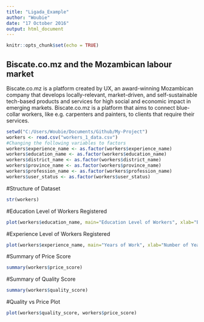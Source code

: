 ---
title: "Ligada_Example"
author: "Woubie"
date: "17 October 2016"
output: html_document
---

```{r setup, include=FALSE}
knitr::opts_chunk$set(echo = TRUE)

```

## Biscate.co.mz and the Mozambican labour market

Biscate.co.mz is a platform created by UX, an award-winning Mozambican company that develops locally-relevant, market-driven, and self-sustainable tech-based products and services for high social and economic impact in emerging markets. Biscate.co.mz is a platform that aims to connect blue-collar workers, like e.g. carpenters and painters, to clients that require their services. 


```{r}
setwd("C:/Users/Woubie/Documents/Github/My-Project")
workers <- read.csv("workers_1_data.csv")
#Changing the following variables to factors 
workers$experience_name <- as.factor(workers$experience_name)
workers$education_name <- as.factor(workers$education_name)
workers$district_name <- as.factor(workers$district_name)
workers$province_name <- as.factor(workers$province_name)
workers$profession_name <- as.factor(workers$profession_name)
workers$user_status <- as.factor(workers$user_status)

```
#Structure of Dataset
```{r, echo=FALSE}
str(workers)
```

#Education Level of Workers Registered

```{r, echo=FALSE}
plot(workers$education_name, main="Education Level of Workers", xlab="Education Level",ylab="Number of People")
```

#Experience Level of Workers Registered

```{r, echo=FALSE}
plot(workers$experience_name, main="Years of Work", xlab="Number of Year of Work Experience Level", ylab="Number of People")
```

#Summary of Price Score

```{r, echo=FALSE}
summary(workers$price_score)
```
#Summary of Quality Score 

```{r, echo=FALSE}
summary(workers$quality_score)
```

#Quality vs Price Plot

```{r, echo=FALSE}
plot(workers$quality_score, workers$price_score)
```

